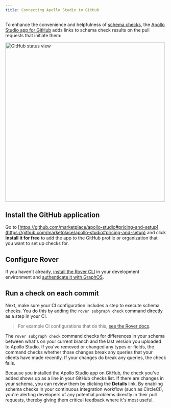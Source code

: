 ```yaml
---
title: Connecting Apollo Studio to GitHub
---
```


To enhance the convenience and helpfulness of [schema checks](./schema-checks/), the [Apollo Studio app for GitHub](https://github.com/marketplace/apollo-studio) adds links to schema check results on the pull requests that initiate them:

<img
  className="screenshot"
  src="../img/integrations/github-integration.jpg"
  alt="GitHub status view"
  width="500"
/>

## Install the GitHub application

Go to [https://github.com/marketplace/apollo-studio#pricing-and-setup](https://github.com/marketplace/apollo-studio#pricing-and-setup) and click **Install it for free** to add the app to the GitHub profile or organization that you want to set up checks for.

## Configure Rover

If you haven't already, [install the Rover CLI](/rover/getting-started/) in your development environment and [authenticate it with GraphOS](/rover/configuring/#authenticating-with-graphos).

<SetApolloVCSCommit />

## Run a check on each commit

Next, make sure your CI configuration includes a step to execute schema checks. You do this by adding the `rover subgraph check` command directly as a step in your CI.

> For example CI configurations that do this, [see the Rover docs](/rover/ci-cd/).

The `rover subgraph check` command checks for differences in your schema between what's on your current branch and the last version you uploaded to Apollo Studio. If you've removed or changed any types or fields, the command checks whether those changes break any queries that your clients have made recently. If your changes do break any queries, the check fails.

Because you installed the Apollo Studio app on GitHub, the check you've added shows up as a line in your GitHub checks list. If there are changes in your schema, you can review them by clicking the **Details** link. By enabling schema checks in your continuous integration workflow (such as CircleCI), you're alerting developers of any potential problems directly in their pull requests, thereby giving them critical feedback where it's most useful.
